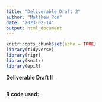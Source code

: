 ```yaml
---
title: "Deliverable Draft 2"
author: "Matthew Pon"
date: "2023-02-14"
output: html_document
---
```


```r
knitr::opts_chunk$set(echo = TRUE)
library(tidyverse)
library(rigr)
library(knitr)
library(epiR)
```

**Deliverable Draft II**


```r

```


**R code used:**
```r
```